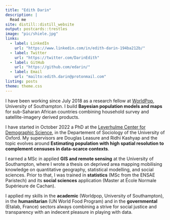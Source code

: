 ```yaml
---
title: "Edith Darin"
description: |
  Read me
site: distill::distill_website
output: postcards::trestles
image: "pic/shiele.jpg"
links:
  - label: LinkedIn
    url: "https://www.linkedin.com/in/edith-darin-194ba212b/"
  - label: Twitter
    url: "https://twitter.com/DarinEdith"
  - label: GitHub
    url: "https://github.com/edarin/"
  - label: Email
    url: "mailto:edith.darin@protonmail.com"
listing: posts
theme: theme.css
---
```


I have been working since July 2018 as a research fellow at [WorldPop](https://www.worldpop.org/), University of Southampton. I build **Bayesian population models and maps** for sub-Saharan African countries combining household survey and satellite-imagery derived products.

I have started in October 2022 a PhD at the [Leverhulme Center for Demographic Science](https://www.demographicscience.ox.ac.uk/), in the Departement of Sociology of the University of Oxford. My supervisors are Douglas Leasure and Ridhi Kashyap and the topic evolves around **Estimating population with high spatial resolution to complement censuses in data-scarce contexts**.

I earned a MSc in applied **GIS and remote sensing** at the University of Southampton, where I wrote a thesis on deprived area mapping mobilising knowledge on quantitative geography, statistical modelling, and social sciences. Prior to that, I was trained in **statistics** (MSc from the ENSAE Paristech) and its **social sciences** application (Master at École Normale Supérieure de Cachan).

I applied my skills in the **academic** (Worldpop, University of Southampton), in the **humanitarian** (UN World Food Program) and in the **governmental** (Etalab, France) sectors always combining a strive for social justice and transparency with an indecent pleasure in playing with data.
